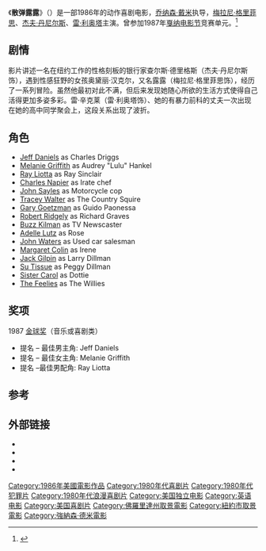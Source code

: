 {{noteTA
|T=zh-hk:艷遇 (電影); zh-tw:散彈露露; zh-cn:散弹露露;
|G1=Show
|1=zh-hk:艷遇; zh-tw:散彈露露; zh-cn:散弹露露;}}
{{Infobox film
| name = 散弹露露
| hk_name = 艷遇
| tw_name = 散彈露露
| original_name = {{lang|en|''Something Wild''}}
| image = SomethingWildPoster.jpg
| image_size = 215px
| alt = 
| caption = 
| director = [[乔纳森·戴米|乔纳森·戴米]]
| producer = 乔纳森·戴米<br />Kenneth Utt
| writer = [[E._Max_Frye|E. Max Frye]]
| starring = [[杰夫·丹尼尔斯|杰夫·丹尼尔斯]]<br />[[梅拉尼·格里菲思|梅拉尼·格里菲思]]<br />[[雷·利奥塔|雷·利奥塔]]
| music = [[Laurie_Anderson|Laurie Anderson]]<br />[[John_Cale|John Cale]]<br />[[Fine_Young_Cannibals|Fine Young Cannibals]]<br />[[New_Order|New Order]]<br />[[UB40|UB40]]<br />[[Oingo_Boingo|Oingo Boingo]]
| cinematography = [[Tak_Fujimoto|Tak Fujimoto]]
| editing = [[Craig_McKay_(film_editor)|Craig McKay]]
| distributor = [[Orion_Pictures|Orion Pictures]]<br><small>([[Sony_Pictures_Entertainment|Sony Pictures Entertainment]])</small>
| released = 1986年11月7日
| runtime = 113 分钟
| country = {{美國電影產地}}
| language = 英语
| budget = 
| gross = $8,362,969<ref>{{mojo title|somethingwild|Something Wild}}</ref>
}}
《'''散弹露露'''》（{{lang-en|''Something Wild''}}）是一部1986年的动作喜剧电影，[[乔纳森·戴米|乔纳森·戴米]]执导，[[梅拉尼·格里菲思|梅拉尼·格里菲思]]、[[杰夫·丹尼尔斯|杰夫·丹尼尔斯]]、[[雷·利奥塔|雷·利奥塔]]主演。曾参加1987年[[戛纳电影节|戛纳电影节]]竞赛单元。<ref name="festival-cannes.com">{{cite web |url=http://www.festival-cannes.com/en/archives/ficheFilm/id/435/year/1987.html |title=Festival de Cannes: Something Wild |accessdate=2009-07-25 |work=festival-cannes.com |archive-date=2012-10-03 |archive-url=https://web.archive.org/web/20121003004039/http://www.festival-cannes.com/en/archives/ficheFilm/id/435/year/1987.html |dead-url=no }}</ref>

== 剧情 ==

影片讲述一名在纽约工作的性格刻板的银行家查尔斯·德里格斯（杰夫·丹尼尔斯饰），遇到性感狂野的女孩奥黛丽·汉克尔，又名露露（梅拉尼·格里菲思饰），经历了一系列冒险。虽然他最初对此不满，但后来发现她随心所欲的生活方式使得自己活得更加多姿多彩。雷·辛克莱（雷·利奥塔饰）、她的有暴力前科的丈夫一次出现在她的高中同学聚会上，这段关系出现了波折。

==角色==
* [[Jeff_Daniels|Jeff Daniels]] as Charles Driggs
* [[Melanie_Griffith|Melanie Griffith]] as Audrey "Lulu" Hankel
* [[Ray_Liotta|Ray Liotta]] as Ray Sinclair
* [[Charles_Napier_(actor)|Charles Napier]] as Irate chef
* [[John_Sayles|John Sayles]] as Motorcycle cop
* [[Tracey_Walter|Tracey Walter]] as The Country Squire
* [[Gary_Goetzman|Gary Goetzman]] as Guido Paonessa
* [[Robert_Ridgely|Robert Ridgely]] as Richard Graves
* [[Buzz_Kilman|Buzz Kilman]] as TV Newscaster
* [[Adelle_Lutz|Adelle Lutz]] as Rose
* [[John_Waters_(filmmaker)|John Waters]] as Used car salesman
* [[Margaret_Colin|Margaret Colin]] as Irene
* [[Jack_Gilpin|Jack Gilpin]] as Larry Dillman
* [[Su_Tissue|Su Tissue]] as Peggy Dillman
* [[Sister_Carol|Sister Carol]] as Dottie
* [[The_Feelies|The Feelies]] as The Willies

==奖项==
;1987 [[金球奖|金球奖]]（音乐或喜剧类）
* 提名 – 最佳男主角: Jeff Daniels
* 提名 – 最佳女主角: Melanie Griffith
* 提名 –最佳男配角: Ray Liotta

== 参考 ==
<references/>

==外部链接==
* {{imdb title|0091983|Something Wild}}
* {{amg movie|45585|Something Wild}}
* {{mojo title|somethingwild|Something Wild}}
* {{rotten-tomatoes|something_wild|Something Wild}}

{{強納森·德米}}
{{DEFAULTSORT:Something Wild}}
[[Category:1986年美國電影作品|Category:1986年美國電影作品]]
[[Category:1980年代喜剧片|Category:1980年代喜剧片]]
[[Category:1980年代犯罪片|Category:1980年代犯罪片]]
[[Category:1980年代浪漫喜剧片|Category:1980年代浪漫喜剧片]]
[[Category:美国独立电影|Category:美国独立电影]]
[[Category:英语电影|Category:英语电影]]
[[Category:美国喜剧片|Category:美国喜剧片]]
[[Category:佛羅里達州取景電影|Category:佛羅里達州取景電影]]
[[Category:紐約市取景電影|Category:紐約市取景電影]]
[[Category:強納森·德米電影|Category:強納森·德米電影]]